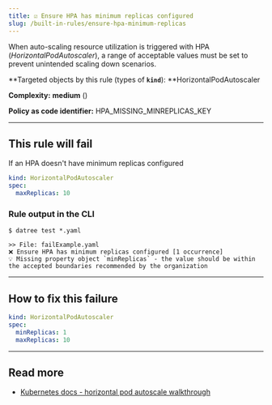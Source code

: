```yaml
---
title: ☑️ Ensure HPA has minimum replicas configured
slug: /built-in-rules/ensure-hpa-minimum-replicas
---
```



When auto-scaling resource utilization is triggered with HPA (_HorizontalPodAutoscaler_), a range of acceptable values must be set to prevent unintended scaling down scenarios.

**Targeted objects by this rule (types of **`kind`**): **HorizontalPodAutoscaler

**Complexity:** **medium** (<Complexity/>)

**Policy as code identifier:** HPA_MISSING_MINREPLICAS_KEY

---

## This rule will fail

If an HPA doesn't have minimum replicas configured

```yaml
kind: HorizontalPodAutoscaler
spec:
  maxReplicas: 10
```

### Rule output in the CLI

```terminal
$ datree test *.yaml

>> File: failExample.yaml
❌ Ensure HPA has minimum replicas configured [1 occurrence]
💡 Missing property object `minReplicas` - the value should be within the accepted boundaries recommended by the organization
```

---

## How to fix this failure

```yaml
kind: HorizontalPodAutoscaler
spec:
  minReplicas: 1
  maxReplicas: 10
```

---

## Read more

- [Kubernetes docs - horizontal pod autoscale walkthrough](https://kubernetes.io/docs/tasks/run-application/horizontal-pod-autoscale-walkthrough/)[](https://kubernetes.io/docs/tasks/run-application/horizontal-pod-autoscale-walkthrough/)
